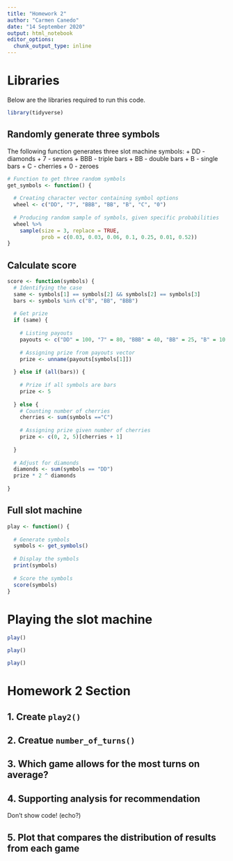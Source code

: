 ```yaml
---
title: "Homework 2"
author: "Carmen Canedo"
date: "14 September 2020"
output: html_notebook
editor_options: 
  chunk_output_type: inline
---
```


# Libraries
Below are the libraries required to run this code.
```r
library(tidyverse)
```

## Randomly generate three symbols
The following function generates three slot machine symbols:
  + DD - diamonds
  + 7 - sevens
  + BBB - triple bars
  + BB - double bars
  + B - single bars
  + C - cherries
  + 0 - zeroes
  
```r
# Function to get three random symbols
get_symbols <- function() {
  
  # Creating character vector containing symbol options
  wheel <- c("DD", "7", "BBB", "BB", "B", "C", "0")
  
  # Producing random sample of symbols, given specific probabilities
  wheel %>% 
    sample(size = 3, replace = TRUE,
           prob = c(0.03, 0.03, 0.06, 0.1, 0.25, 0.01, 0.52))
}
```

## Calculate score
```r
score <- function(symbols) {
  # Identifying the case
  same <- symbols[1] == symbols[2] && symbols[2] == symbols[3]
  bars <- symbols %in% c("B", "BB", "BBB")
  
  # Get prize
  if (same) {
    
    # Listing payouts
    payouts <- c("DD" = 100, "7" = 80, "BBB" = 40, "BB" = 25, "B" = 10, "C" = 10, "0" = 0)
    
    # Assigning prize from payouts vector
    prize <- unname(payouts[symbols[1]])
    
  } else if (all(bars)) {
    
    # Prize if all symbols are bars
    prize <- 5
    
  } else {
    # Counting number of cherries
    cherries <- sum(symbols =="C")
    
    # Assigning prize given number of cherries
    prize <- c(0, 2, 5)[cherries + 1]
    
  }
  
  # Adjust for diamonds
  diamonds <- sum(symbols == "DD")
  prize * 2 ^ diamonds
  
}
```


## Full slot machine
```r
play <- function() {
  
  # Generate symbols
  symbols <- get_symbols()
  
  # Display the symbols
  print(symbols)
  
  # Score the symbols
  score(symbols)
}
```

# Playing the slot machine
```r
play()

play()

play()
```

# Homework 2 Section

## 1. Create `play2()`

## 2. Creatue `number_of_turns()`

## 3. Which game allows for the most turns on average?

## 4. Supporting analysis for recommendation
Don't show code! (echo?)

## 5. Plot that compares the distribution of results from each game


